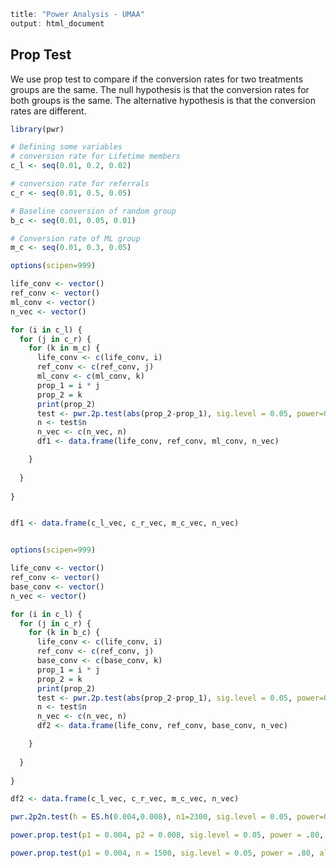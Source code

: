 ```r
title: "Power Analysis - UMAA"
output: html_document
```

## Prop Test

We use prop test to compare if the conversion rates for two treatments groups are the same. The null hypothesis is that the conversion rates for both groups is the same. The alternative hypothesis is that the conversion rates are different.



```r
library(pwr)
```


```r
# Defining some variables
# conversion rate for Lifetime members
c_l <- seq(0.01, 0.2, 0.02)

# conversion rate for referrals
c_r <- seq(0.01, 0.5, 0.05)

# Baseline conversion of random group
b_c <- seq(0.01, 0.05, 0.01)

# Conversion rate of ML group
m_c <- seq(0.01, 0.3, 0.05)
```



```r
options(scipen=999)

life_conv <- vector()
ref_conv <- vector()
ml_conv <- vector()
n_vec <- vector()

for (i in c_l) {
  for (j in c_r) {
    for (k in m_c) {
      life_conv <- c(life_conv, i)
      ref_conv <- c(ref_conv, j)
      ml_conv <- c(ml_conv, k)
      prop_1 = i * j
      prop_2 = k
      print(prop_2)
      test <- pwr.2p.test(abs(prop_2-prop_1), sig.level = 0.05, power=0.8)
      n <- test$n
      n_vec <- c(n_vec, n)
      df1 <- data.frame(life_conv, ref_conv, ml_conv, n_vec)

    }
    
  }
  
}


df1 <- data.frame(c_l_vec, c_r_vec, m_c_vec, n_vec)



```




```r
options(scipen=999)

life_conv <- vector()
ref_conv <- vector()
base_conv <- vector()
n_vec <- vector()

for (i in c_l) {
  for (j in c_r) {
    for (k in b_c) {
      life_conv <- c(life_conv, i)
      ref_conv <- c(ref_conv, j)
      base_conv <- c(base_conv, k)
      prop_1 = i * j
      prop_2 = k
      print(prop_2)
      test <- pwr.2p.test(abs(prop_2-prop_1), sig.level = 0.05, power=0.8)
      n <- test$n
      n_vec <- c(n_vec, n)
      df2 <- data.frame(life_conv, ref_conv, base_conv, n_vec)

    }
    
  }
  
}

df2 <- data.frame(c_l_vec, c_r_vec, m_c_vec, n_vec)

```



```r
pwr.2p2n.test(h = ES.h(0.004,0.008), n1=2300, sig.level = 0.05, power=0.8, alternative ='less')

power.prop.test(p1 = 0.004, p2 = 0.008, sig.level = 0.05, power = .80, alternative ='two.sided')

power.prop.test(p1 = 0.004, n = 1500, sig.level = 0.05, power = .80, alternative ='two.sided')

```
      
      
      